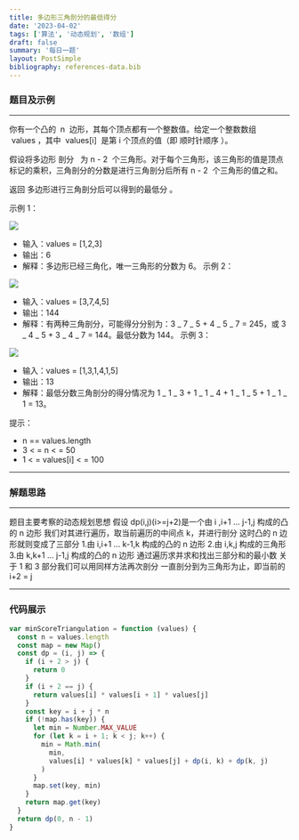 ```yaml
---
title: 多边形三角剖分的最低得分
date: '2023-04-02'
tags: ['算法', '动态规划', '数组']
draft: false
summary: '每日一题'
layout: PostSimple
bibliography: references-data.bib
---
```


### 题目及示例

---

你有一个凸的  n  边形，其每个顶点都有一个整数值。给定一个整数数组  values ，其中  values[i]  是第 i 个顶点的值（即 顺时针顺序 ）。

假设将多边形 剖分   为 n - 2  个三角形。对于每个三角形，该三角形的值是顶点标记的乘积，三角剖分的分数是进行三角剖分后所有 n - 2  个三角形的值之和。

返回 多边形进行三角剖分后可以得到的最低分 。

示例 1：

![](https://assets.leetcode.com/uploads/2021/02/25/shape1.jpg)

- 输入：values = [1,2,3]
- 输出：6
- 解释：多边形已经三角化，唯一三角形的分数为 6。
  示例 2：

![](https://assets.leetcode.com/uploads/2021/02/25/shape2.jpg)

- 输入：values = [3,7,4,5]
- 输出：144
- 解释：有两种三角剖分，可能得分分别为：3 _ 7 _ 5 + 4 _ 5 _ 7 = 245，或 3 _ 4 _ 5 + 3 _ 4 _ 7 = 144。最低分数为 144。
  示例 3：

![](https://assets.leetcode.com/uploads/2021/02/25/shape3.jpg)

- 输入：values = [1,3,1,4,1,5]
- 输出：13
- 解释：最低分数三角剖分的得分情况为 1 _ 1 _ 3 + 1 _ 1 _ 4 + 1 _ 1 _ 5 + 1 _ 1 _ 1 = 13。

提示：

- n == values.length
- 3 < = n < = 50
- 1 < = values[i] < = 100

---

### 解题思路

---

题目主要考察的动态规划思想
假设 dp(i,j)(i>=j+2)是一个由 i ,i+1 ... j-1,j 构成的凸的 n 边形
我们对其进行遍历，取当前遍历的中间点 k，并进行剖分
这时凸的 n 边形就则变成了三部分 1.由 i,i+1 ... k-1,k 构成的凸的 n 边形 2.由 i,k,j 构成的三角形 3.由 k,k+1 ... j-1,j 构成的凸的 n 边形
通过遍历求并求和找出三部分和的最小数
关于 1 和 3 部分我们可以用同样方法再次剖分
一直剖分到为三角形为止，即当前的 i+2 = j

---

### 代码展示

```js
var minScoreTriangulation = function (values) {
  const n = values.length
  const map = new Map()
  const dp = (i, j) => {
    if (i + 2 > j) {
      return 0
    }
    if (i + 2 == j) {
      return values[i] * values[i + 1] * values[j]
    }
    const key = i + j * n
    if (!map.has(key)) {
      let min = Number.MAX_VALUE
      for (let k = i + 1; k < j; k++) {
        min = Math.min(
          min,
          values[i] * values[k] * values[j] + dp(i, k) + dp(k, j)
        )
      }
      map.set(key, min)
    }
    return map.get(key)
  }
  return dp(0, n - 1)
}
```
